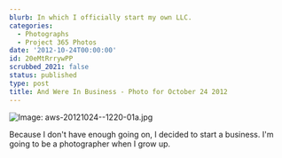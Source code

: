 ```yaml
---
blurb: In which I officially start my own LLC.
categories:
  - Photographs
  - Project 365 Photos
date: '2012-10-24T00:00:00'
id: 20eMtRrrywPP
scrubbed_2021: false
status: published
type: post
title: And Were In Business - Photo for October 24 2012
---
```


![Image: aws-20121024--1220-01a.jpg](/aws-20121024--1220-01a.jpg)

Because I don't have enough going on, I decided to start a business. I'm going to be a photographer when I grow up.
